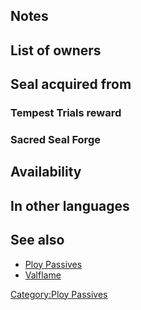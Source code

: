 {{SkillPage Tabs}}{{Passive
|type=C
|exclusive=0
|1name=Res Ploy 1
|1tagid=SID_魔防の謀策1
|1promotionRarity=4
|1promotionTier=1
|1required=-
|1effect=At start of turn, inflicts Res-3 on foes in cardinal directions with Res < unit's Res through their next actions.
|1cost=60
|2name=Res Ploy 2
|2tagid=SID_魔防の謀策2
|2promotionRarity=5
|2promotionTier=1
|2effect=At start of turn, inflicts Res-4 on foes in cardinal directions with Res < unit's Res through their next actions.
|2cost=120
|3name=Res Ploy 3
|3tagid=SID_魔防の謀策3
|3effect=At start of turn, inflicts Res-5 on foes in cardinal directions with Res < unit's Res through their next actions.
|3cost=240
|canUseMove={{MoveList|all}}
|canUseWeapon={{WeaponList|all}}
|properties=random_all,random_inherit_base
}}
==Notes==
{{Ploy interaction}}
==List of owners==
{{Skill Hero List}}
{{NoInheritHeroes}}
==Seal acquired from==
===Tempest Trials reward===
{{Tempest Trials seal reward}}
===Sacred Seal Forge===
{{SealCosts
|seals=Res Ploy 1;Res Ploy 2;Res Ploy 3
|badgeColor=Transparent
|costs1=20;100;20
|costs2=60;200;50
|costs3=400;1000;100
}}

==Availability==
{{PassiveFocusList}}
{{PassiveDistributionList}}
{{PassiveCombatManualList}}
==In other languages==
{{OtherLanguages
|japanese=魔防の謀策
|german=Res.-Trick
|spanishEU=Ardid Res
|spanishLA=Ardid Res.
|french=Ruse Rés
|italian=Complotto Res
|chineseTW=魔防謀策
|portuguese=Manobra Res.
}}
==See also==
* [[Ploy Passives]]
* [[Valflame]]
{{Seals Navbox}}
{{Passives Navbox|C}}
[[Category:Ploy Passives]]